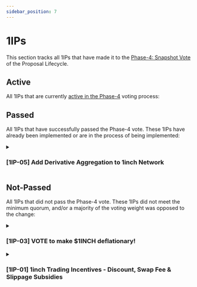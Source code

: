 ```yaml
---
sidebar_position: 7
---
```



# 1IPs
This section tracks all 1IPs that have made it to the [Phase-4: Snapshot Vote](https://docs.1inch.io/docs/governance/proposal-lifecycle#phase-4-snapshot-vote) of the Proposal Lifecycle. 


## Active
All 1IPs that are currently [active in the Phase-4](https://snapshot.org/#/1inch.eth) voting process:



## Passed
All 1IPs that have successfully passed the Phase-4 vote. These 1IPs have already been implemented or are in the process of being implemented:

<details>
<summary>

### [1IP-05] Add Derivative Aggregation to 1inch Network 

</summary>
<div>

<u>

* **[Phase-3: Temperature Check](https://gov.1inch.io/t/1ip-05-add-derivative-aggregation-to-1inch-network/2828)**


* **[Phase-4: Snapshot Vote](https://snapshot.org/#/1inch.eth/proposal/0x5f0d629bc534471f9ec7b0d91e86be8eb4c1a3df4e19167976d7985589f90a39)**

</u>

</div>

<details>
<summary>

**Full Proposal Description** 

</summary>

<div>
<h2>Simple Summary</h2>
<p>This proposal seeks to add derivative aggregation to the 1inch Protocol. Specifically, it calls for the following additions:</p>
<ul>
<li>Aggregation protocol is expanded to include derivatives</li>
<li>Add derivative aggregation to the 1inch smart contracts, 1inch dApp, and 1inch API</li>
<li>The first derivative supported will be Opium’s TURBO products (call options)</li>
</ul>
<h2>Abstract</h2>
<p>This proposal aims to signal to the 1inch Foundation that the DAO wants to add derivative aggregation to the 1inch Protocol – specifically, the 1inch smart contracts, the 1inch dApp, and the 1inch API. Adding derivative aggregation to the protocol will require technical effort from 1inch Labs, and will require the support of 1inch Foundation.</p>
<h2>Motivation</h2>
<p>1inch is currently the leading decentralized exchange aggregator and has made a reputation of providing the best prices on token swaps. With the rise of derivatives in the DeFi space, there is a new product niche that 1inch is perfectly positioned to capitalize on: <strong>the aggregation of derivative products.</strong></p>
<p>By implementing this proposal, 1inch will solve the problem of fractured derivative liquidity (just like it previously solved fractured token liquidity).</p>
<h2>Specification</h2>
<p>This proposal serves as a signal from the 1inch Network DAO to the 1inch Foundation and 1inch Labs. Once passed, the 1inch Network DAO calls for the 1inch Foundation to allot resources to add derivative aggregation to the 1inch Protocol and dApp, and for 1inch Labs to add derivative aggregation to the 1inch smart contracts and 1inch API.</p>
<p>Opium’s TURBO product is a short-dated call option:</p>
<ul>
<li>Community / users can “write” covered calls by pooling their tokens in order to earn yield (collect call option premiums)</li>
<li>Takers (professional market makers) can buy the call options in order to gain leveraged exposure to the underlying asset</li>
</ul>
<p>Adding Opium’s TURBO options to the aggregation UI will require coordination with the Opium community to ensure a smooth integration.</p>
<h2>Rationale</h2>
<p>The architecture of the aggregation protocol has not yet been defined.</p>
<p>Opium’s TURBO product was chosen as the first derivative supported because the Opium community was offering to help with this integration via documentation and SDKs.</p>
<h2>Considerations</h2>
<p>The specifics of launching an aggregation protocol will not be defined until the 1inch Foundation supports the proposal. Like all new modules they have launched, a complete security review and audit should be performed before this change is implemented on mainnet.</p>
<p>Since all work described in this proposal will be organized by the 1inch Foundation, this will not cost any treasury funds.</p>
</div>

</details>

</details>


## Not-Passed
All 1IPs that did not pass the Phase-4 vote. These 1IPs did not meet the minimum quorum, and/or a majority of the voting weight was opposed to the change: 



<details>
<summary>

### [1IP-03] VOTE to make $1INCH deflationary!

</summary>
<div>
<u>

* **[Phase-3: Temperature Check](https://gov.1inch.io/t/1ip-3-formalization-vote-to-make-1inch-deflationary/2103)**


* **[Phase-4: Snapshot Vote](https://snapshot.org/#/1inch.eth/proposal/QmU5rSEMyb9qpPqWUoaJBoTiH6XjBknnojUsXirFxeRjHr)**

</u>
</div>
</details>

<details>
<summary> 

### [1IP-01] 1inch Trading Incentives - Discount, Swap Fee & Slippage Subsidies
  
</summary>
<div>
<u>

* **[Phase-3: Temperature Check](https://gov.1inch.io/t/1ip-1-1inch-trading-incentives-v1-0/2004)**

* **[Phase-4: Snapshot Vote](https://snapshot.org/#/1inch.eth/proposal/QmTwFAbf6PPKt11tBVXwiDMk2QY4hP41Mi4hfJzNqE9GYL)**

</u>
</div> 
</details>